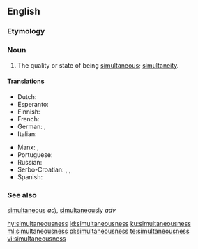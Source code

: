 ==English==

===Etymology===
{{suffix|en|simultaneous|ness}}

===Noun===
{{en-noun|-}}

# The quality or state of being [[simultaneous]]; [[simultaneity]].

====Translations====
{{trans-top|the quality or state of being simultaneous}}
* Dutch: {{t|nl|gelijktijdigheid|f}}
* Esperanto: {{t|eo|samtempeco}}
* Finnish: {{t+|fi|samanaikaisuus}}
* French: {{t+|fr|simultanéité}}
* German: {{t+|de|Gleichzeitigkeit|f}}, {{t|de|Simultanität|f}}
* Italian: {{t+|it|simultaneità}}
{{trans-mid}}
* Manx: {{t|gv|coghleashaght|f}}, {{t|gv|coghleashaghtys|m}}
* Portuguese: {{t+|pt|simultaneidade}}
* Russian: {{t+|ru|одновреме́нность|f}}
* Serbo-Croatian: {{t+|sh|sȉmultānōst|f}}, {{t+|sh|istòvremenōst|f}}, {{t+|sh|istòdobnōst|f}}
* Spanish: {{t+|es|simultaneidad}}
{{trans-bottom}}

===See also===
[[simultaneous]] ''adj'', [[simultaneously]] ''adv''

[[hy:simultaneousness]]
[[id:simultaneousness]]
[[ku:simultaneousness]]
[[ml:simultaneousness]]
[[pl:simultaneousness]]
[[te:simultaneousness]]
[[vi:simultaneousness]]